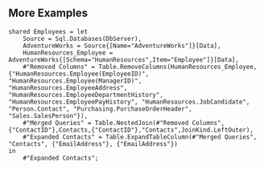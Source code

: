 ## More Examples

```powerquery {6}
shared Employees = let
    Source = Sql.Databases(DbServer),
    AdventureWorks = Source{[Name="AdventureWorks"]}[Data],
    HumanResources_Employee = AdventureWorks{[Schema="HumanResources",Item="Employee"]}[Data],
    #"Removed Columns" = Table.RemoveColumns(HumanResources_Employee,{"HumanResources.Employee(EmployeeID)", "HumanResources.Employee(ManagerID)", "HumanResources.EmployeeAddress", "HumanResources.EmployeeDepartmentHistory", "HumanResources.EmployeePayHistory", "HumanResources.JobCandidate", "Person.Contact", "Purchasing.PurchaseOrderHeader", "Sales.SalesPerson"}),
    #"Merged Queries" = Table.NestedJoin(#"Removed Columns",{"ContactID"},Contacts,{"ContactID"},"Contacts",JoinKind.LeftOuter),
    #"Expanded Contacts" = Table.ExpandTableColumn(#"Merged Queries", "Contacts", {"EmailAddress"}, {"EmailAddress"})
in
    #"Expanded Contacts";
```
